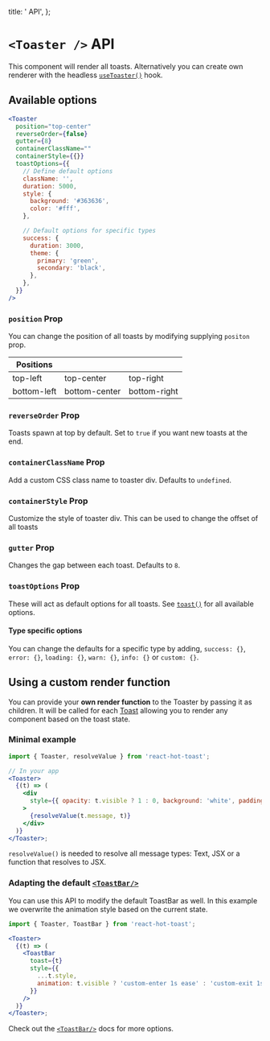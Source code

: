 
  title: '<Toaster/> API',
};


# `<Toaster />` API

This component will render all toasts. Alternatively you can create own renderer with the headless [`useToaster()`](/docs/use-toaster) hook.

## Available options

```jsx
<Toaster
  position="top-center"
  reverseOrder={false}
  gutter={8}
  containerClassName=""
  containerStyle={{}}
  toastOptions={{
    // Define default options
    className: '',
    duration: 5000,
    style: {
      background: '#363636',
      color: '#fff',
    },

    // Default options for specific types
    success: {
      duration: 3000,
      theme: {
        primary: 'green',
        secondary: 'black',
      },
    },
  }}
/>
```

### `position` Prop

You can change the position of all toasts by modifying supplying `positon` prop.

| Positions   |               |              |
| ----------- | ------------- | ------------ |
| top-left    | top-center    | top-right    |
| bottom-left | bottom-center | bottom-right |

### `reverseOrder` Prop

Toasts spawn at top by default. Set to `true` if you want new toasts at the end.

### `containerClassName` Prop

Add a custom CSS class name to toaster div. Defaults to `undefined`.

### `containerStyle` Prop

Customize the style of toaster div. This can be used to change the offset of all toasts

### `gutter` Prop

Changes the gap between each toast. Defaults to `8`.

### `toastOptions` Prop

These will act as default options for all toasts. See [`toast()`](/docs/toast) for all available options.

#### Type specific options

You can change the defaults for a specific type by adding, `success: {}`, `error: {}`, `loading: {}`, `warn: {}`, `info: {}` or `custom: {}`.

## Using a custom render function

You can provide your **own render function** to the Toaster by passing it as children. It will be called for each [Toast](https://github.com/timolins/react-hot-toast/blob/main/src/core/types.ts#L34) allowing you to render any component based on the toast state.

### Minimal example

```jsx
import { Toaster, resolveValue } from 'react-hot-toast';

// In your app
<Toaster>
  {(t) => (
    <div
      style={{ opacity: t.visible ? 1 : 0, background: 'white', padding: 8 }}
    >
      {resolveValue(t.message, t)}
    </div>
  )}
</Toaster>;
```

`resolveValue()` is needed to resolve all message types: Text, JSX or a function that resolves to JSX.

### Adapting the default [`<ToastBar/>`](/docs/toast-bar)

You can use this API to modify the default ToastBar as well. In this example we overwrite the animation style based on the current state.

```jsx
import { Toaster, ToastBar } from 'react-hot-toast';

<Toaster>
  {(t) => (
    <ToastBar
      toast={t}
      style={{
        ...t.style,
        animation: t.visible ? 'custom-enter 1s ease' : 'custom-exit 1s ease',
      }}
    />
  )}
</Toaster>;
```

Check out the [`<ToastBar/>`](/docs/toast-bar) docs for more options.

